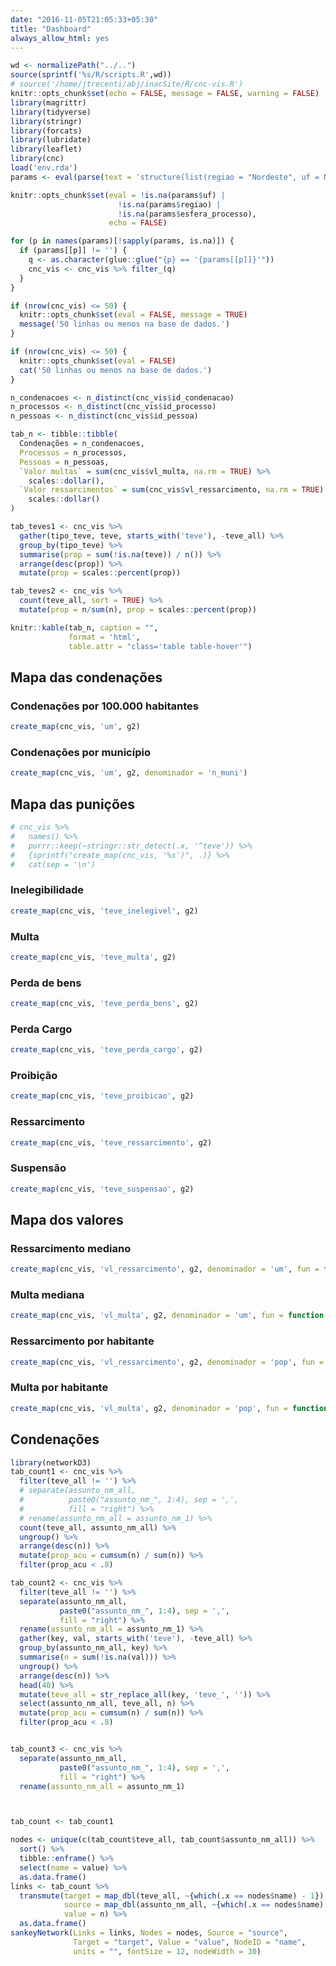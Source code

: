 ```yaml
---
date: "2016-11-05T21:05:33+05:30"
title: "Dashboard"
always_allow_html: yes
---
```


```r
wd <- normalizePath("../..")
source(sprintf('%s/R/scripts.R',wd))
# source('/home/jtrecenti/abj/inacSite/R/cnc-vis.R')
knitr::opts_chunk$set(echo = FALSE, message = FALSE, warning = FALSE)
library(magrittr)
library(tidyverse)
library(stringr)
library(forcats)
library(lubridate)
library(leaflet)
library(cnc)
load('env.rda')
params <- eval(parse(text = 'structure(list(regiao = "Nordeste", uf = NA_character_, esfera_processo = "Federal"), .Names = c("regiao", "uf", "esfera_processo"))'))
```

```r
knitr::opts_chunk$set(eval = !is.na(params$uf) | 
                        !is.na(params$regiao) | 
                        !is.na(params$esfera_processo),
                      echo = FALSE)
```

<!-- ---------------------------------------------------------------------- -->
<!-- BASE DE DADOS -->
<!-- ---------------------------------------------------------------------- -->

```r
for (p in names(params)[!sapply(params, is.na)]) {
  if (params[[p]] != '') {
    q <- as.character(glue::glue("{p} == '{params[[p]]}'"))
    cnc_vis <- cnc_vis %>% filter_(q)
  }
}

if (nrow(cnc_vis) <= 50) {
  knitr::opts_chunk$set(eval = FALSE, message = TRUE)
  message('50 linhas ou menos na base de dados.')
}
```

```r
if (nrow(cnc_vis) <= 50) {
  knitr::opts_chunk$set(eval = FALSE)
  cat('50 linhas ou menos na base de dados.')
}
```

<!-- COMPUTACOES -------------------------------------------------------------->

```r
n_condenacoes <- n_distinct(cnc_vis$id_condenacao)
n_processos <- n_distinct(cnc_vis$id_processo)
n_pessoas <- n_distinct(cnc_vis$id_pessoa)

tab_n <- tibble::tibble(
  Condenações = n_condenacoes,
  Processos = n_processos,
  Pessoas = n_pessoas,
  `Valor multas` = sum(cnc_vis$vl_multa, na.rm = TRUE) %>% 
    scales::dollar(),
  `Valor ressarcimentos` = sum(cnc_vis$vl_ressarcimento, na.rm = TRUE) %>% 
    scales::dollar()
)

tab_teves1 <- cnc_vis %>% 
  gather(tipo_teve, teve, starts_with('teve'), -teve_all) %>% 
  group_by(tipo_teve) %>% 
  summarise(prop = sum(!is.na(teve)) / n()) %>% 
  arrange(desc(prop)) %>% 
  mutate(prop = scales::percent(prop))

tab_teves2 <- cnc_vis %>% 
  count(teve_all, sort = TRUE) %>% 
  mutate(prop = n/sum(n), prop = scales::percent(prop))
```

<!-- SUMARIO ----------------------------------------------------------------->

```r
knitr::kable(tab_n, caption = "",
             format = 'html', 
             table.attr = "class='table table-hover'")
```


<!-- MAPAS ------------------------------------------------------------------->

## Mapa das condenações {.tabset .tabset-sticky}

### Condenações por 100.000 habitantes

```r
create_map(cnc_vis, 'um', g2)
```

### Condenações por município

```r
create_map(cnc_vis, 'um', g2, denominador = 'n_muni')
```


## Mapa das punições {.tabset .tabset-sticky}

```r
# cnc_vis %>% 
#   names() %>% 
#   purrr::keep(~stringr::str_detect(.x, '^teve')) %>% 
#   {sprintf("create_map(cnc_vis, '%s')", .)} %>% 
#   cat(sep = '\n')
```

### Inelegibilidade

```r
create_map(cnc_vis, 'teve_inelegivel', g2)
```

### Multa

```r
create_map(cnc_vis, 'teve_multa', g2)
```

### Perda de bens

```r
create_map(cnc_vis, 'teve_perda_bens', g2)
```

### Perda Cargo

```r
create_map(cnc_vis, 'teve_perda_cargo', g2)
```

### Proibição

```r
create_map(cnc_vis, 'teve_proibicao', g2)
```

### Ressarcimento

```r
create_map(cnc_vis, 'teve_ressarcimento', g2)
```

### Suspensão

```r
create_map(cnc_vis, 'teve_suspensao', g2)
```

## Mapa dos valores {.tabset .tabset-sticky}

### Ressarcimento mediano

```r
create_map(cnc_vis, 'vl_ressarcimento', g2, denominador = 'um', fun = function(x) median(x, na.rm = TRUE))
```

### Multa mediana

```r
create_map(cnc_vis, 'vl_multa', g2, denominador = 'um', fun = function(x) median(x, na.rm = TRUE))
```

### Ressarcimento por habitante

```r
create_map(cnc_vis, 'vl_ressarcimento', g2, denominador = 'pop', fun = function(x) sum(x, na.rm = TRUE))
```


### Multa por habitante

```r
create_map(cnc_vis, 'vl_multa', g2, denominador = 'pop', fun = function(x) sum(x, na.rm = TRUE))
```

<!-- CONDENACOES ------------------------------------------------------------->

## Condenações

```r
library(networkD3)
tab_count1 <- cnc_vis %>% 
  filter(teve_all != '') %>% 
  # separate(assunto_nm_all, 
  #          paste0("assunto_nm_", 1:4), sep = ',',
  #          fill = "right") %>% 
  # rename(assunto_nm_all = assunto_nm_1) %>% 
  count(teve_all, assunto_nm_all) %>% 
  ungroup() %>% 
  arrange(desc(n)) %>% 
  mutate(prop_acu = cumsum(n) / sum(n)) %>% 
  filter(prop_acu < .8) 

tab_count2 <- cnc_vis %>% 
  filter(teve_all != '') %>% 
  separate(assunto_nm_all, 
           paste0("assunto_nm_", 1:4), sep = ',',
           fill = "right") %>% 
  rename(assunto_nm_all = assunto_nm_1) %>% 
  gather(key, val, starts_with('teve'), -teve_all) %>% 
  group_by(assunto_nm_all, key) %>% 
  summarise(n = sum(!is.na(val))) %>% 
  ungroup() %>% 
  arrange(desc(n)) %>% 
  head(40) %>% 
  mutate(teve_all = str_replace_all(key, 'teve_', '')) %>% 
  select(assunto_nm_all, teve_all, n) %>% 
  mutate(prop_acu = cumsum(n) / sum(n)) %>% 
  filter(prop_acu < .8) 


tab_count3 <- cnc_vis %>% 
  separate(assunto_nm_all, 
           paste0("assunto_nm_", 1:4), sep = ',',
           fill = "right") %>% 
  rename(assunto_nm_all = assunto_nm_1)



tab_count <- tab_count1

nodes <- unique(c(tab_count$teve_all, tab_count$assunto_nm_all)) %>% 
  sort() %>% 
  tibble::enframe() %>% 
  select(name = value) %>%
  as.data.frame()
links <- tab_count %>% 
  transmute(target = map_dbl(teve_all, ~{which(.x == nodes$name) - 1}),
            source = map_dbl(assunto_nm_all, ~{which(.x == nodes$name) - 1}),
            value = n) %>% 
  as.data.frame()
sankeyNetwork(Links = links, Nodes = nodes, Source = "source",
              Target = "target", Value = "value", NodeID = "name",
              units = "", fontSize = 12, nodeWidth = 30)
```
